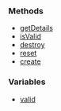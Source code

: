 <DESCRIPTION HERE>

===Methods===

*[[/getTimerDetails.md|getDetails]]
*[[/isTimer.md|isValid]]
*[[/killTimer.md|destroy]]
*[[/resetTimer.md|reset]]
*[[/setTimer.md|create]]

===Variables===

*[[/Timer.valid.md|valid]]